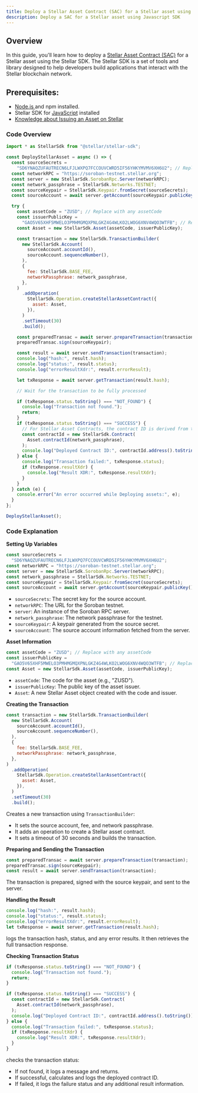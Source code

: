 ```yaml
---
title: Deploy a Stellar Asset Contract (SAC) for a Stellar asset using code
description: Deploy a SAC for a Stellar asset using Javascript SDK
---
```


<head>
  <title>
    {`Deploy a Stellar Asset Contract (SAC) for a Stellar asset using code`}
  </title>
  <meta charSet="utf-8" />
  <meta
    property="og:title"
    content="Deploy a Stellar Asset Contract (SAC) for a Stellar asset using code"
  />
  <meta
    property="og:description"
    content="This is a step-by-step guide to help you deploy an SAC for a Stellar asset using code."
  />
</head>

## Overview

In this guide, you'll learn how to deploy a [Stellar Asset Contract (SAC)](../../../tokens/stellar-asset-contract.mdx) for a Stellar asset using the Stellar SDK. The Stellar SDK is a set of tools and library designed to help developers build applications that interact with the Stellar blockchain network.

## Prerequisites:

- [Node.js ](https://nodejs.org/en) and npm installed.
- Stellar SDK for [JavaScript](https://www.npmjs.com/package/@stellar/stellar-sdk) installed
- [Knowledge about Issuing an Asset on Stellar](https://developers.stellar.org/docs/tokens/how-to-issue-an-asset)

### Code Overview

```javascript
import * as StellarSdk from "@stellar/stellar-sdk";

const DeployStellarAsset = async () => {
  const sourceSecrets =
    "SD6YNAQZUFAUTRECN6LFJLWXPQ7FCCOUVCWRD5IF56YHKYMVMV6XH6U2"; // Replace with your Secret Key
  const networkRPC = "https://soroban-testnet.stellar.org";
  const server = new StellarSdk.SorobanRpc.Server(networkRPC);
  const network_passphrase = StellarSdk.Networks.TESTNET;
  const sourceKeypair = StellarSdk.Keypair.fromSecret(sourceSecrets);
  const sourceAccount = await server.getAccount(sourceKeypair.publicKey());

  try {
    const assetCode = "ZUSD"; // Replace with any assetCode
    const issuerPublicKey =
      "GAO5V65XHF5MWELO3PMHMGMQXPNLGKZ4G4WLKO2LWOG6XNV4WQO3WTFB"; // Replace with any IssuerPublicKey of the corresponding Asset Code
    const Asset = new StellarSdk.Asset(assetCode, issuerPublicKey);

    const transaction = new StellarSdk.TransactionBuilder(
      new StellarSdk.Account(
        sourceAccount.accountId(),
        sourceAccount.sequenceNumber(),
      ),
      {
        fee: StellarSdk.BASE_FEE,
        networkPassphrase: network_passphrase,
      },
    )
      .addOperation(
        StellarSdk.Operation.createStellarAssetContract({
          asset: Asset,
        }),
      )
      .setTimeout(30)
      .build();

    const preparedTransac = await server.prepareTransaction(transaction);
    preparedTransac.sign(sourceKeypair);

    const result = await server.sendTransaction(transaction);
    console.log("hash:", result.hash);
    console.log("status:", result.status);
    console.log("errorResultXdr:", result.errorResult);

    let txResponse = await server.getTransaction(result.hash);

    // Wait for the transaction to be fully processed

    if (txResponse.status.toString() === "NOT_FOUND") {
      console.log("Transaction not found.");
      return;
    }
    if (txResponse.status.toString() === "SUCCESS") {
      // For Stellar Asset Contracts, the contract ID is derived from the asset
      const contractId = new StellarSdk.Contract(
        Asset.contractId(network_passphrase),
      );
      console.log("Deployed Contract ID:", contractId.address().toString());
    } else {
      console.log("Transaction failed:", txResponse.status);
      if (txResponse.resultXdr) {
        console.log("Result XDR:", txResponse.resultXdr);
      }
    }
  } catch (e) {
    console.error("An error occurred while Deploying assets:", e);
  }
};

DeployStellarAsset();
```

### Code Explanation

**Setting Up Variables**

```javascript
const sourceSecrets =
  "SD6YNAQZUFAUTRECN6LFJLWXPQ7FCCOUVCWRD5IF56YHKYMVMV6XH6U2";
const networkRPC = "https://soroban-testnet.stellar.org";
const server = new StellarSdk.SorobanRpc.Server(networkRPC);
const network_passphrase = StellarSdk.Networks.TESTNET;
const sourceKeypair = StellarSdk.Keypair.fromSecret(sourceSecrets);
const sourceAccount = await server.getAccount(sourceKeypair.publicKey());
```

- `sourceSecrets`: The secret key for the source account.
- `networkRPC`: The URL for the Soroban testnet.
- `server`: An instance of the Soroban RPC server.
- `network_passphrase`: The network passphrase for the testnet.
- `sourceKeypair`: A keypair generated from the source secret.
- `sourceAccount`: The source account information fetched from the server.

**Asset Information**

```javascript
const assetCode = "ZUSD"; // Replace with any assetCode
const issuerPublicKey =
  "GAO5V65XHF5MWELO3PMHMGMQXPNLGKZ4G4WLKO2LWOG6XNV4WQO3WTFB"; // Replace with any IssuerPublicKey of the corresponding Asset Code
const Asset = new StellarSdk.Asset(assetCode, issuerPublicKey);
```

- `assetCode`: The code for the asset (e.g., "ZUSD").
- `issuerPublicKey`: The public key of the asset issuer.
- `Asset`: A new Stellar Asset object created with the code and issuer.

**Creating the Transaction**

```javascript
const transaction = new StellarSdk.TransactionBuilder(
  new StellarSdk.Account(
    sourceAccount.accountId(),
    sourceAccount.sequenceNumber(),
  ),
  {
    fee: StellarSdk.BASE_FEE,
    networkPassphrase: network_passphrase,
  },
)
  .addOperation(
    StellarSdk.Operation.createStellarAssetContract({
      asset: Asset,
    }),
  )
  .setTimeout(30)
  .build();
```

Creates a new transaction using `TransactionBuilder`:

- It sets the source account, fee, and network passphrase.
- It adds an operation to create a Stellar asset contract.
- It sets a timeout of 30 seconds and builds the transaction.

**Preparing and Sending the Transaction**

```javascript
const preparedTransac = await server.prepareTransaction(transaction);
preparedTransac.sign(sourceKeypair);
const result = await server.sendTransaction(transaction);
```

The transaction is prepared, signed with the source keypair, and sent to the server.

**Handling the Result**

```javascript
console.log("hash:", result.hash);
console.log("status:", result.status);
console.log("errorResultXdr:", result.errorResult);
let txResponse = await server.getTransaction(result.hash);
```

logs the transaction hash, status, and any error results. It then retrieves the full transaction response.

**Checking Transaction Status**

```javascript
if (txResponse.status.toString() === "NOT_FOUND") {
  console.log("Transaction not found.");
  return;
}

if (txResponse.status.toString() === "SUCCESS") {
  const contractId = new StellarSdk.Contract(
    Asset.contractId(network_passphrase),
  );
  console.log("Deployed Contract ID:", contractId.address().toString());
} else {
  console.log("Transaction failed:", txResponse.status);
  if (txResponse.resultXdr) {
    console.log("Result XDR:", txResponse.resultXdr);
  }
}
```

checks the transaction status:

- If not found, it logs a message and returns.
- If successful, calculates and logs the deployed contract ID.
- If failed, it logs the failure status and any additional result information.
